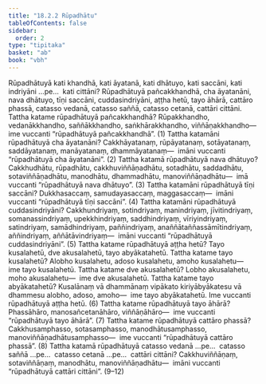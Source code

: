 ```yaml
---
title: "18.2.2 Rūpadhātu"
tableOfContents: false
sidebar:
  order: 2
type: "tipitaka"
basket: "ab"
book: "vbh"
---
```



<DynamicBreadcrumb />

<Division number="993" book="vbh">

<Paragraph number="3004" book="vbh">
Rūpadhātuyā kati khandhā, kati āyatanā, kati dhātuyo, kati saccāni, kati indriyāni …pe…  kati cittāni?
</Paragraph>

<Paragraph number="3005" book="vbh">
Rūpadhātuyā pañcakkhandhā, cha āyatanāni, nava dhātuyo, tīṇi saccāni, cuddasindriyāni, aṭṭha hetū, tayo āhārā, cattāro phassā, catasso vedanā, catasso saññā, catasso cetanā, cattāri cittāni.
</Paragraph>

</Division>
<Division number="994" book="vbh">

<Paragraph number="3006" book="vbh">
Tattha katame rūpadhātuyā pañcakkhandhā? Rūpakkhandho, vedanākkhandho, saññākkhandho, saṅkhārakkhandho, viññāṇakkhandho—  ime vuccanti “rūpadhātuyā pañcakkhandhā”. (1)
</Paragraph>

<Paragraph number="3007" book="vbh">
Tattha katamāni rūpadhātuyā cha āyatanāni? Cakkhāyatanaṃ, rūpāyatanaṃ, sotāyatanaṃ, saddāyatanaṃ, manāyatanaṃ, dhammāyatanaṃ—  imāni vuccanti “rūpadhātuyā cha āyatanāni”. (2)
</Paragraph>

<Paragraph number="3008" book="vbh">
Tattha katamā rūpadhātuyā nava dhātuyo? Cakkhudhātu, rūpadhātu, cakkhuviññāṇadhātu, sotadhātu, saddadhātu, sotaviññāṇadhātu, manodhātu, dhammadhātu, manoviññāṇadhātu—  imā vuccanti “rūpadhātuyā nava dhātuyo”. (3)
</Paragraph>

<Paragraph number="3009" book="vbh">
Tattha katamāni rūpadhātuyā tīṇi saccāni? Dukkhasaccaṃ, samudayasaccaṃ, maggasaccaṃ—  imāni vuccanti “rūpadhātuyā tīṇi saccāni”. (4)
</Paragraph>

<Paragraph number="3010" book="vbh">
Tattha katamāni rūpadhātuyā cuddasindriyāni? Cakkhundriyaṃ, sotindriyaṃ, manindriyaṃ, jīvitindriyaṃ, somanassindriyaṃ, upekkhindriyaṃ, saddhindriyaṃ, vīriyindriyaṃ, satindriyaṃ, samādhindriyaṃ, paññindriyaṃ, anaññātaññassāmītindriyaṃ, aññindriyaṃ, aññātāvindriyaṃ—  imāni vuccanti “rūpadhātuyā cuddasindriyāni”. (5)
</Paragraph>

<Paragraph number="3011" book="vbh">
Tattha katame rūpadhātuyā aṭṭha hetū? Tayo kusalahetū, dve akusalahetū, tayo abyākatahetū.
</Paragraph>

<Paragraph number="3012" book="vbh">
Tattha katame tayo kusalahetū? Alobho kusalahetu, adoso kusalahetu, amoho kusalahetu—  ime tayo kusalahetū.
</Paragraph>

<Paragraph number="3013" book="vbh">
Tattha katame dve akusalahetū? Lobho akusalahetu, moho akusalahetu—  ime dve akusalahetū.
</Paragraph>

<Paragraph number="3014" book="vbh">
Tattha katame tayo abyākatahetū? Kusalānaṃ vā dhammānaṃ vipākato kiriyābyākatesu vā dhammesu alobho, adoso, amoho—  ime tayo abyākatahetū. Ime vuccanti rūpadhātuyā aṭṭha hetū. (6)
</Paragraph>

<Paragraph number="3015" book="vbh">
Tattha katame rūpadhātuyā tayo āhārā? Phassāhāro, manosañcetanāhāro, viññāṇāhāro—  ime vuccanti “rūpadhātuyā tayo āhārā”. (7)
</Paragraph>

<Paragraph number="3016" book="vbh">
Tattha katame rūpadhātuyā cattāro phassā? Cakkhusamphasso, sotasamphasso, manodhātusamphasso, manoviññāṇadhātusamphasso—  ime vuccanti “rūpadhātuyā cattāro phassā”. (8)
</Paragraph>

<Paragraph number="3017" book="vbh">
Tattha katamā rūpadhātuyā catasso vedanā …pe…  catasso saññā …pe…  catasso cetanā …pe…  cattāri cittāni? Cakkhuviññāṇaṃ, sotaviññāṇaṃ, manodhātu, manoviññāṇadhātu—  imāni vuccanti “rūpadhātuyā cattāri cittāni”. (9–12)
</Paragraph>
</Division>